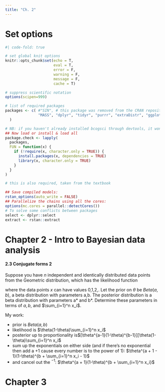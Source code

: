 ```yaml
---
title: "Ch. 2"
---
```


# Set options {-}

```r
#| code-fold: true

# set global knit options
knitr::opts_chunk$set(echo = T,
                      eval = T,
                      error = F,
                      warning = F,
                      message = F,
                      cache = T)

# suppress scientific notation
options(scipen=999)

# list of required packages
packages <- c( #"SIN", # this package was removed from the CRAN repository
               "MASS", "dplyr", "tidyr", "purrr", "extraDistr", "ggplot2", "loo", "bridgesampling", "brms", "bayesplot", "tictoc", "hypr", "bcogsci", "papaja", "grid", "kableExtra", "gridExtra", "lme4", "cowplot", "pdftools", "cmdstanr", "rootSolve", "rstan"
  )

# NB: if you haven't already installed bcogsci through devtools, it won't be loaded
## Now load or install & load all
package.check <- lapply(
  packages,
  FUN = function(x) {
    if (!require(x, character.only = TRUE)) {
      install.packages(x, dependencies = TRUE)
      library(x, character.only = TRUE)
    }
  }
)

# this is also required, taken from the textbook

## Save compiled models:
rstan_options(auto_write = FALSE)
## Parallelize the chains using all the cores:
options(mc.cores = parallel::detectCores())
# To solve some conflicts between packages
select <- dplyr::select
extract <- rstan::extract
```

# Chapter 2 - Intro to Bayesian data analysis

#### 2.3 Conjugate forms 2 {-}

Suppose you have $n$ independent and identically distributed data points from the Geometric distribution, which has the likelihood function

\begin{equation}
f(x|\theta)=\theta(1-\theta)^{\sum_{i=1}^n x_i}
\end{equation}

where the data points $x$ can have values 0,1,2,. Let the prior on $\theta$ be $Beta(a,b)$, a beta distribution with parameters a,b. The posterior distribution is a beta distribution with parameters a* and b*. Determine these parameters in terms of $a, b,$ and $\sum_{i=1}^n x_i$.

My work:

- prior is $Beta(a,b)$
- likelihood is $\theta(1-\theta)\sum_{i=1}^n x_i$
- posterior up to proportionality is$[\theta^{a-1}(1-\theta)^{b-1}][\theta(1-\theta)\sum_{i=1}^n x_i$
- sum up the exponentials on either side (and if there's no exponential then add a +1 cause every number is to the power of 1): $\theta^{a + 1 - 1}(1-\theta)^{b + \sum_{i=1}^n x_i - 1}$
- and cancel out the $^{-1}$: $\theta^{a + 1}(1-\theta)^{b + \sum_{i=1}^n x_i}$

# Chapter 3 


